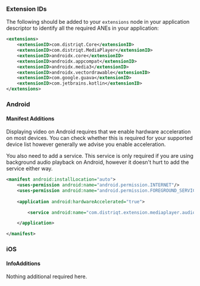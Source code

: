 
### Extension IDs

The following should be added to your `extensions` node in your application descriptor to identify all the required ANEs in your application:

```xml
<extensions>
	<extensionID>com.distriqt.Core</extensionID>
	<extensionID>com.distriqt.MediaPlayer</extensionID>
	<extensionID>androidx.core</extensionID>
	<extensionID>androidx.appcompat</extensionID>
	<extensionID>androidx.media3</extensionID>
	<extensionID>androidx.vectordrawable</extensionID>
	<extensionID>com.google.guava</extensionID>
	<extensionID>com.jetbrains.kotlin</extensionID>
</extensions>
```



### Android

#### Manifest Additions

Displaying video on Android requires that we enable hardware acceleration on most devices. 
You can check whether this is required for your supported device list however generally we advise you enable acceleration.

You also need to add a service. This service is only required if you are using background audio playback on Android, however it doesn't hurt to add the service either way.

```xml
<manifest android:installLocation="auto">
	<uses-permission android:name="android.permission.INTERNET"/>
	<uses-permission android:name="android.permission.FOREGROUND_SERVICE"/>
	
	<application android:hardwareAccelerated="true">

		<service android:name="com.distriqt.extension.mediaplayer.audio.AudioPlayerService" android:enabled="true" android:exported="true" />

	</application>

</manifest>
```


### iOS

#### InfoAdditions

Nothing additional required here.